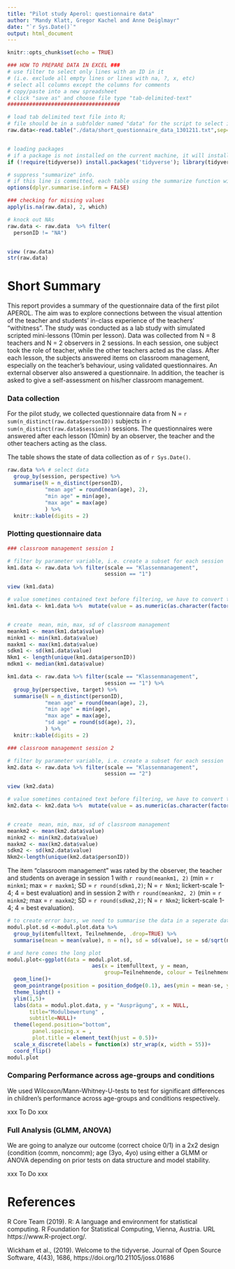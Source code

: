 ```yaml
---
title: "Pilot study Aperol: questionnaire data"
author: "Mandy Klatt, Gregor Kachel and Anne Deiglmayr"
date: "`r Sys.Date()`"
output: html_document
---
```


```r
knitr::opts_chunk$set(echo = TRUE)

### HOW TO PREPARE DATA IN EXCEL ###
# use filter to select only lines with an ID in it 
# (i.e. exclude all empty lines or lines with na, ?, x, etc)
# select all columns except the columns for comments
# copy/paste into a new spreadsheet
# click "save as" and choose file type "tab-delimited-text"
####################################

# load tab delimited text file into R; 
# file should be in a subfolder named "data" for the script to select it
raw.data<-read.table("./data/short_questionnaire_data_1301211.txt",sep="\t", header=T) 


# loading packages
# if a package is not installed on the current machine, it will install it
if (!require(tidyverse)) install.packages('tidyverse'); library(tidyverse)

# suppress "summarize" info. 
# if this line is committed, each table using the summarize function will be accompanied with a warning from the console
options(dplyr.summarise.inform = FALSE)

### checking for missing values
apply(is.na(raw.data), 2, which)

# knock out NAs
raw.data <- raw.data  %>% filter(
  personID != "NA")


view (raw.data)
str(raw.data)

```

# Short Summary
This report provides a summary of the questionnaire data of the first pilot APEROL. The aim was to explore connections between the visual attention of the teacher and students’ in-class experience of the teachers’ "withitness". The study was conducted as a lab study with simulated scripted mini-lessons (10min per lesson). Data was collected from N = 8 teachers and N = 2 observers in 2 sessions. In each session, one subject took the role of teacher, while the other teachers acted as the class. After each lesson, the subjects answered items on classroom management, especially on the teacher's behaviour, using validated questionnaires. An external observer also answered a questionnaire. In addition, the teacher is asked to give a self-assessment on his/her classroom management. 


### Data collection
For the pilot study, we collected questionnaire data from N = `r sum(n_distinct(raw.data$personID))` subjects in `r sum(n_distinct(raw.data$session))` sessions. The questionnaires were answered after each lesson (10min) by an observer, the teacher and the other teachers acting as the class. 


The table shows the state of data collection as of `r Sys.Date()`.

```r
raw.data %>% # select data
  group_by(session, perspective) %>%
  summarise(N = n_distinct(personID),
            "mean age" = round(mean(age), 2),
            "min age" = min(age),
            "max age" = max(age)
            ) %>% 
  knitr::kable(digits = 2)

```



### Plotting questionnaire data

```r

### classroom management session 1 

# filter by parameter variable, i.e. create a subset for each session
km1.data <- raw.data %>% filter(scale == "Klassenmanagement",
                               session == "1")

view (km1.data)

# value sometimes contained text before filtering, we have to convert the numbers to numeric
km1.data <- km1.data %>%  mutate(value = as.numeric(as.character(factor(value))))


# create  mean, min, max, sd of classroom management
meankm1 <- mean(km1.data$value)
minkm1 <- min(km1.data$value)
maxkm1 <- max(km1.data$value)
sdkm1 <- sd(km1.data$value)
Nkm1 <- length(unique(km1.data$personID))
mdkm1 <- median(km1.data$value)

km1.data <- raw.data %>% filter(scale == "Klassenmanagement",
                               session == "1") %>% 
  group_by(perspective, target) %>%
  summarise(N = n_distinct(personID),
            "mean age" = round(mean(age), 2),
            "min age" = min(age),
            "max age" = max(age),
            "sd age" = round(sd(age), 2),
            ) %>% 
  knitr::kable(digits = 2)

### classroom management session 2 

# filter by parameter variable, i.e. create a subset for each session
km2.data <- raw.data %>% filter(scale == "Klassenmanagement",
                               session == "2")

view (km2.data)

# value sometimes contained text before filtering, we have to convert the numbers to numeric
km2.data <- km2.data %>%  mutate(value = as.numeric(as.character(factor(value))))


# create  mean, min, max, sd of classroom management
meankm2 <- mean(km2.data$value)
minkm2 <- min(km2.data$value)
maxkm2 <- max(km2.data$value)
sdkm2 <- sd(km2.data$value)
Nkm2<-length(unique(km2.data$personID))

```

The item "classroom management"  was rated by the observer, the teacher and students on average in session 1 with `r round(meankm1, 2)` (min = `r minkm1`; max = `r maxkm1`; SD = `r round(sdkm1,2)`; N = `r Nkm1`; lickert-scale 1-4; 4 = best evaluation) and in session 2 with `r round(meankm2, 2)` (min = `r minkm2`; max = `r maxkm2`; SD = `r round(sdkm2,2)`; N = `r Nkm2`; lickert-scale 1-4; 4 = best evaluation).


```r

# to create error bars, we need to summarise the data in a seperate dataframe
modul.plot.sd <-modul.plot.data %>%
  group_by(itemfulltext, Teilnehmende, .drop=TRUE) %>%
  summarise(mean = mean(value), n = n(), sd = sd(value), se = sd/sqrt(n), )

# and here comes the long plot
modul.plot<-ggplot(data = modul.plot.sd,
                           aes(x = itemfulltext, y = mean,
                               group=Teilnehmende, colour = Teilnehmende)) +
  geom_line()+
  geom_pointrange(position = position_dodge(0.1), aes(ymin = mean-se, ymax = mean+se))+
  theme_light() +
  ylim(1,5)+
  labs(data = modul.plot.data, y = "Ausprägung", x = NULL,
       title="Modulbewertung" ,
       subtitle=NULL)+
  theme(legend.position="bottom",
        panel.spacing.x = ,
        plot.title = element_text(hjust = 0.5))+
  scale_x_discrete(labels = function(x) str_wrap(x, width = 55))+
  coord_flip()
modul.plot

```


### Comparing Performance across age-groups and conditions
We used Wilcoxon/Mann-Whitney-U-tests to test for significant differences in children's performance across age-groups and conditions respectively. 

xxx To Do xxx

### Full Analysis (GLMM, ANOVA)
We are going to analyze our outcome (correct choice 0/1) in a 2x2 design (condition (comm, noncomm); age (3yo, 4yo) using either a GLMM or ANOVA depending on prior tests on data structure and model stability. 

xxx To Do xxx

# References

R Core Team (2019). R: A language and environment for statistical computing. R Foundation for Statistical Computing, Vienna, Austria. URL https://www.R-project.org/.

Wickham et al., (2019). Welcome to the tidyverse. Journal of Open Source Software, 4(43), 1686, https://doi.org/10.21105/joss.01686



